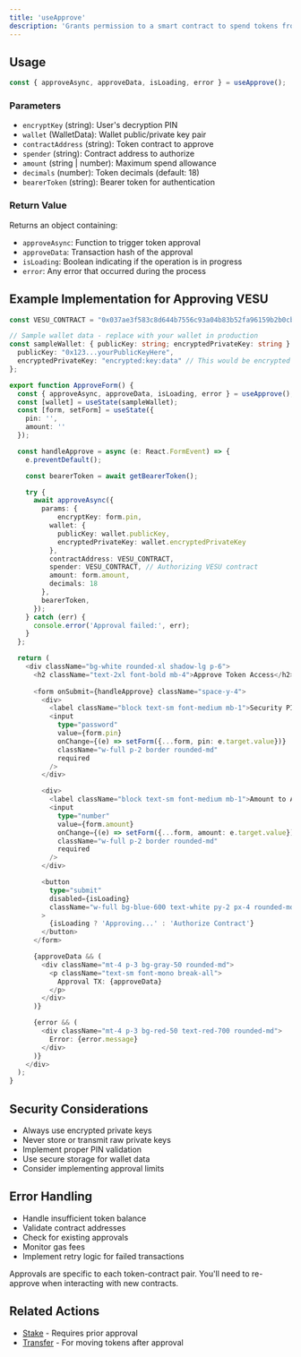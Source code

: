 ```yaml
---
title: 'useApprove'
description: 'Grants permission to a smart contract to spend tokens from the user wallet. Required before staking or other delegated actions.'
---
```


## Usage

```typescript
const { approveAsync, approveData, isLoading, error } = useApprove();
```

### Parameters

- `encryptKey` (string): User's decryption PIN
- `wallet` (WalletData): Wallet public/private key pair
- `contractAddress` (string): Token contract to approve
- `spender` (string): Contract address to authorize
- `amount` (string | number): Maximum spend allowance
- `decimals` (number): Token decimals (default: 18)
- `bearerToken` (string): Bearer token for authentication

### Return Value

Returns an object containing:

- `approveAsync`: Function to trigger token approval
- `approveData`: Transaction hash of the approval
- `isLoading`: Boolean indicating if the operation is in progress
- `error`: Any error that occurred during the process

## Example Implementation for Approving VESU

```typescript
const VESU_CONTRACT = "0x037ae3f583c8d644b7556c93a04b83b52fa96159b2b0cbd83c14d3122aef80a2";

// Sample wallet data - replace with your wallet in production
const sampleWallet: { publicKey: string; encryptedPrivateKey: string } = {
  publicKey: "0x123...yourPublicKeyHere",
  encryptedPrivateKey: "encrypted:key:data" // This would be encrypted data in production
};

export function ApproveForm() {
  const { approveAsync, approveData, isLoading, error } = useApprove();
  const [wallet] = useState(sampleWallet);
  const [form, setForm] = useState({
    pin: '',
    amount: ''
  });

  const handleApprove = async (e: React.FormEvent) => {
    e.preventDefault();

    const bearerToken = await getBearerToken();

    try {
      await approveAsync({
        params: {
            encryptKey: form.pin,
          wallet: {
            publicKey: wallet.publicKey,
            encryptedPrivateKey: wallet.encryptedPrivateKey
          },
          contractAddress: VESU_CONTRACT,
          spender: VESU_CONTRACT, // Authorizing VESU contract
          amount: form.amount,
          decimals: 18
        },
        bearerToken,
      });
    } catch (err) {
      console.error('Approval failed:', err);
    }
  };

  return (
    <div className="bg-white rounded-xl shadow-lg p-6">
      <h2 className="text-2xl font-bold mb-4">Approve Token Access</h2>
      
      <form onSubmit={handleApprove} className="space-y-4">
        <div>
          <label className="block text-sm font-medium mb-1">Security PIN</label>
          <input
            type="password"
            value={form.pin}
            onChange={(e) => setForm({...form, pin: e.target.value})}
            className="w-full p-2 border rounded-md"
            required
          />
        </div>

        <div>
          <label className="block text-sm font-medium mb-1">Amount to Approve</label>
          <input
            type="number"
            value={form.amount}
            onChange={(e) => setForm({...form, amount: e.target.value})}
            className="w-full p-2 border rounded-md"
            required
          />
        </div>

        <button 
          type="submit" 
          disabled={isLoading}
          className="w-full bg-blue-600 text-white py-2 px-4 rounded-md hover:bg-blue-700 disabled:bg-gray-400"
        >
          {isLoading ? 'Approving...' : 'Authorize Contract'}
        </button>
      </form>

      {approveData && (
        <div className="mt-4 p-3 bg-gray-50 rounded-md">
          <p className="text-sm font-mono break-all">
            Approval TX: {approveData}
          </p>
        </div>
      )}

      {error && (
        <div className="mt-4 p-3 bg-red-50 text-red-700 rounded-md">
          Error: {error.message}
        </div>
      )}
    </div>
  );
}
```

## Security Considerations

- Always use encrypted private keys
- Never store or transmit raw private keys
- Implement proper PIN validation
- Use secure storage for wallet data
- Consider implementing approval limits

## Error Handling

- Handle insufficient token balance
- Validate contract addresses
- Check for existing approvals
- Monitor gas fees
- Implement retry logic for failed transactions

<Warning>
  Approvals are specific to each token-contract pair. You'll need to re-approve when interacting with new contracts.
</Warning>

## Related Actions

- [Stake](/api-reference/hooks/use-stake) - Requires prior approval
- [Transfer](/api-reference/hooks/use-transfer) - For moving tokens after approval
